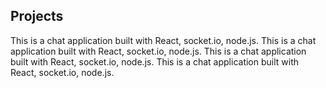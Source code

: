 ## Projects

<ProjectCard title="Chat application built with Socket.io" link="https://www.behance.net/gallery/58937147/Freiheit" bg="linear-gradient(to right, #D4145A 0%, #FBB03B 100%)">
This is a chat application built with React, socket.io, node.js.
</ProjectCard>

<ProjectCard title="Chat application built with Socket.io" link="https://www.behance.net/gallery/58937147/Freiheit" bg="linear-gradient(to right, #D4145A 0%, #FBB03B 100%)">
This is a chat application built with React, socket.io, node.js.
</ProjectCard>

<ProjectCard title="Chat application built with Socket.io" link="https://www.behance.net/gallery/58937147/Freiheit" bg="linear-gradient(to right, #D4145A 0%, #FBB03B 100%)">
This is a chat application built with React, socket.io, node.js.
</ProjectCard>

<ProjectCard title="Chat application built with Socket.io" link="https://www.behance.net/gallery/58937147/Freiheit" bg="linear-gradient(to right, #D4145A 0%, #FBB03B 100%)">
This is a chat application built with React, socket.io, node.js.
</ProjectCard>
